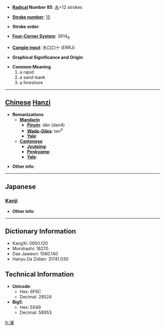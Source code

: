 * '''[[Wiktionary:Chinese radical index| Radical]] Number 85''': [[Wiktionary:Chinese radical index 水|水]]+12 strokes

* '''[[Wiktionary:Chinese total strokes index|Stroke number]]''': [[Wiktionary:Chinese total strokes index 15|15]]

* '''Stroke order''': 

* '''[[Wiktionary:Chinese four corner index|Four-Corner System]]''': 3614<sub>6</sub>

* '''[[Wiktionary:Chinese Cangjie index|Cangjie input]]''': 水口口十 (ERRJ)

* '''Graphical Significance and Origin''': 

* '''Common Meaning'''
*#a rapid
*# a sand-bank
*# a foreshore


----

== [[Chinese]] [[Hanzi]] ==

* '''Romanizations'''
** '''[[Mandarin]]'''
*** '''[[Pinyin]]''': dàn (dan4)
*** '''[[Wade-Giles]]''': tan<sup>4</sup>
*** '''[[Yale]]''': 
** '''[[Cantonese]]'''
*** '''[[Jyutping]]''':
*** '''[[Penkyamp]]''': 
*** '''[[Yale]]''': 

* '''Other info''': 

----

==Japanese==
===[[Kanji]]===
{{kanji|on readings=[[たん]] (tan), [[っだん]] (ddan), [[せん]] (sen), [[ぜん]] (zen)
|kun readings=[[す]] (su)
}}

* '''Other info''':  

----

== Dictionary Information ==

* KangXi: 0650.120
* Morohashi: 18270
* Dae Jaweon: 1060.140
* Hanyu Da Zidian: 31741.030

== Technical Information ==

* '''Unicode''':
** Hex: 6F6C
** Decimal: 28524
* '''Big5''':
** Hex: E649
** Decimal: 58953

[[fr:潬]]